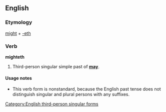 ==English==

===Etymology===
[[might]] + [[-eth]]

===Verb===
'''mighteth'''

# {{archaic|nonstandard}} Third-person singular simple past of '''[[may]]'''.

====Usage notes====
*This verb form is nonstandard, because the English past tense does not distinguish singular and plural persons with any suffixes.

[[Category:English third-person singular forms]]